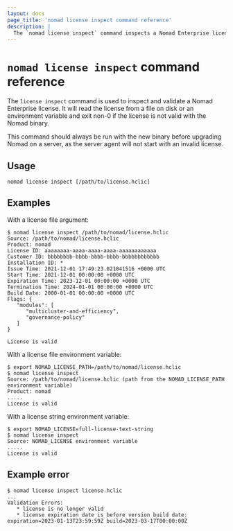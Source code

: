 ```yaml
---
layout: docs
page_title: 'nomad license inspect command reference'
description: |
  The `nomad license inspect` command inspects a Nomad Enterprise license to see if it is valid with the installed Nomad binary.
---
```


# `nomad license inspect` command reference

The `license inspect` command is used to inspect and validate a Nomad Enterprise
license. It will read the license from a file on disk or an environment variable
and exit non-0 if the license is not valid with the Nomad binary.

This command should always be run with the new binary before upgrading Nomad on a server,
as the server agent will not start with an invalid license.

<EnterpriseAlert />

## Usage

```plaintext
nomad license inspect [/path/to/license.hclic]
```

## Examples

With a license file argument:

```shell-session
$ nomad license inspect /path/to/nomad/license.hclic
Source: /path/to/nomad/license.hclic
Product: nomad
License ID: aaaaaaaa-aaaa-aaaa-aaaa-aaaaaaaaaaaa
Customer ID: bbbbbbbb-bbbb-bbbb-bbbb-bbbbbbbbbbbb
Installation ID: *
Issue Time: 2021-12-01 17:49:23.021041516 +0000 UTC
Start Time: 2021-12-01 00:00:00 +0000 UTC
Expiration Time: 2023-12-01 00:00:00 +0000 UTC
Termination Time: 2024-01-01 00:00:00 +0000 UTC
Build Date: 2000-01-01 00:00:00 +0000 UTC
Flags: {
   "modules": [
      "multicluster-and-efficiency",
      "governance-policy"
   ]
}

License is valid
```

With a license file environment variable:

```shell-session
$ export NOMAD_LICENSE_PATH=/path/to/nomad/license.hclic
$ nomad license inspect
Source: /path/to/nomad/license.hclic (path from the NOMAD_LICENSE_PATH environment variable)
Product: nomad
.....
License is valid
```

With a license string environment variable:

```shell-session
$ export NOMAD_LICENSE=full-license-text-string
$ nomad license inspect
Source: NOMAD_LICENSE environment variable
.....
License is valid
```

## Example error

```shell-session
$ nomad license inspect license.hclic
...
Validation Errors:
   * license is no longer valid
   * license expiration date is before version build date: expiration=2023-01-13T23:59:59Z build=2023-03-17T00:00:00Z
```
